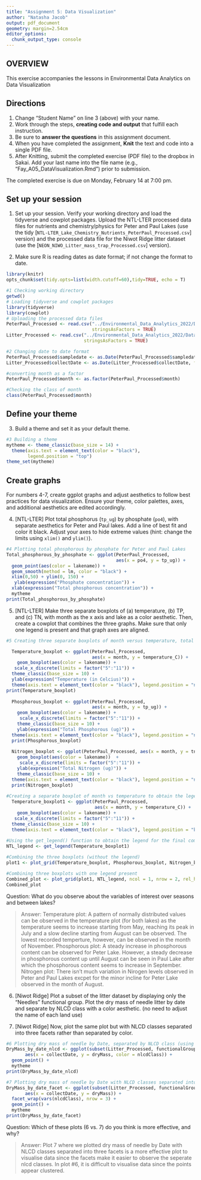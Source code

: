 ```yaml
---
title: "Assignment 5: Data Visualization"
author: "Natasha Jacob"
output: pdf_document
geometry: margin=2.54cm
editor_options: 
  chunk_output_type: console
---
```


## OVERVIEW

This exercise accompanies the lessons in Environmental Data Analytics on Data Visualization 

## Directions
1. Change "Student Name" on line 3 (above) with your name.
2. Work through the steps, **creating code and output** that fulfill each instruction.
3. Be sure to **answer the questions** in this assignment document.
4. When you have completed the assignment, **Knit** the text and code into a single PDF file.
5. After Knitting, submit the completed exercise (PDF file) to the dropbox in Sakai. Add your last name into the file name (e.g., "Fay_A05_DataVisualization.Rmd") prior to submission.

The completed exercise is due on Monday, February 14 at 7:00 pm.



## Set up your session 
1. Set up your session. Verify your working directory and load the tidyverse 
and cowplot packages. Upload the NTL-LTER processed data files for nutrients 
and chemistry/physics for Peter and Paul Lakes (use the tidy 
[`NTL-LTER_Lake_Chemistry_Nutrients_PeterPaul_Processed.csv`] version) and 
the processed data file for the Niwot Ridge litter dataset (use the [`NEON_NIWO_Litter_mass_trap_Processed.csv`] version). 

2. Make sure R is reading dates as date format; if not change the format to date.

```r
library(knitr)
opts_chunk$set(tidy.opts=list(width.cutoff=60),tidy=TRUE, echo = T)
```

```r
#1 Checking working directory
getwd()
# Loading tidyverse and cowplot packages 
library(tidyverse)
library(cowplot)
# Uploading the processed data files 
PeterPaul_Processed <- read.csv("../Environmental_Data_Analytics_2022/Data/Processed/NTL-LTER_Lake_Chemistry_Nutrients_PeterPaul_Processed.csv",
                                stringsAsFactors = TRUE)
Litter_Processed <- read.csv("../Environmental_Data_Analytics_2022/Data/Processed/NEON_NIWO_Litter_mass_trap_Processed.csv", 
                             stringsAsFactors = TRUE)

#2 Changing date to date format 
PeterPaul_Processed$sampledate <- as.Date(PeterPaul_Processed$sampledate, format = "%Y-%m-%d")
Litter_Processed$collectDate <- as.Date(Litter_Processed$collectDate, format = "%Y-%m-%d")

#converting month as a factor 
PeterPaul_Processed$month <- as.factor(PeterPaul_Processed$month)

#Checking the class of month
class(PeterPaul_Processed$month)

```
## Define your theme
3. Build a theme and set it as your default theme.

```r
#3 Building a theme 
mytheme <- theme_classic(base_size = 14) +
  theme(axis.text = element_text(color = "black"), 
        legend.position = "top")
theme_set(mytheme)
```

## Create graphs
For numbers 4-7, create ggplot graphs and adjust aesthetics to follow best practices for data visualization. Ensure your theme, color palettes, axes, and additional aesthetics are edited accordingly.

4. [NTL-LTER] Plot total phosphorus (`tp_ug`) by phosphate (`po4`), with separate aesthetics for Peter and Paul lakes. Add a line of best fit and color it black. Adjust your axes to hide extreme values (hint: change the limits using `xlim()` and `ylim()`).

```r
#4 Plotting total phosphorous by phosphate for Peter and Paul Lakes
Total_phosphorous_by_phosphate <- ggplot(PeterPaul_Processed, 
                                         aes(x = po4, y = tp_ug)) +
  geom_point(aes(color = lakename)) +
  geom_smooth(method = lm, color = "black") +
  xlim(0,50) + ylim(0, 150) +
   ylab(expression("Phosphate concentration")) +
  xlab(expression("Total phosphorous concentration")) +
  mytheme
print(Total_phosphorous_by_phosphate)

```


5. [NTL-LTER] Make three separate boxplots of (a) temperature, (b) TP, and (c) TN, with month as the x axis and lake as a color aesthetic. Then, create a cowplot that combines the three graphs. Make sure that only one legend is present and that graph axes are aligned.

```r
#5 Creating three separate boxplots of month versus temperature, total phosphorous and total nitrogen. Legends were not generated for these plots. 

  Temperature_boxplot <- ggplot(PeterPaul_Processed, 
                                aes(x = month, y = temperature_C)) +
    geom_boxplot(aes(color = lakename)) + 
   scale_x_discrete(limits = factor("5":"11")) +
  theme_classic(base_size = 10) + 
  ylab(expression("Temperature (in Celcius)")) +
  theme(axis.text = element_text(color = "black"), legend.position = "none") 
print(Temperature_boxplot)
  
  Phosphorous_boxplot <- ggplot(PeterPaul_Processed, 
                                aes(x = month, y = tp_ug)) +
    geom_boxplot(aes(color = lakename)) + 
     scale_x_discrete(limits = factor("5":"11")) +
    theme_classic(base_size = 10) + 
    ylab(expression("Total Phosphorous (ug)")) +
  theme(axis.text = element_text(color = "black"), legend.position = "none")
  print(Phosphorous_boxplot)
  
  Nitrogen_boxplot <- ggplot(PeterPaul_Processed, aes(x = month, y = tn_ug)) +
    geom_boxplot(aes(color = lakename))  +
     scale_x_discrete(limits = factor("5":"11")) + 
    ylab(expression("Total Nitrogen (ug)")) +
    theme_classic(base_size = 10) + 
  theme(axis.text = element_text(color = "black"), legend.position = "none")
  print(Nitrogen_boxplot)
  
#Creating a separate boxplot of month vs temperature to obtain the legend. (Notice that legend position is specified as "top" in the code)   
  Temperature_boxplot1 <- ggplot(PeterPaul_Processed, 
                                 aes(x = month, y = temperature_C)) +
    geom_boxplot(aes(color = lakename)) + 
   scale_x_discrete(limits = factor("5":"11")) +
  theme_classic(base_size = 10) +
  theme(axis.text = element_text(color = "black"), legend.position = "bottom") 
  
#Using the get_legend() function to obtain the legend for the final combined graph 
NTL_legend <- get_legend(Temperature_boxplot1)

#Combining the three boxplots (without the legend)
plot1 <- plot_grid(Temperature_boxplot, Phosphorous_boxplot, Nitrogen_boxplot, labels = c("Temperature", "Phosphorous", "Nitrogen") , ncol = 3, rel_heights = c(3, 0.3))

#Combining three boxplots with one legend present 
Combined_plot <- plot_grid(plot1, NTL_legend, ncol = 1, nrow = 2, rel_heights = c(5, 0.3))
Combined_plot

```

Question: What do you observe about the variables of interest over seasons and between lakes? 

> Answer: Temperature plot: A pattern of normally distributed values can be observed in the temperature plot (for both lakes) as the temperature seems to increase starting from May, reaching its peak in July and a slow decline starting from August can be observed. The lowest recorded temperture, however, can be observed in the month of November. 
Phosphorous plot: A steady increase in phosphorous content can be observed for Peter Lake. However, a steady decrease in phosphorous content up until August can be seen in Paul Lake after which the phosphorous content seems to increase in September. 
Nitrogen plot: There isn't much variation in Nirogen levels observed in Peter and Paul Lakes excpet for the minor incline for Peter Lake observed in the month of August. 

6. [Niwot Ridge] Plot a subset of the litter dataset by displaying only the "Needles" functional group. Plot the dry mass of needle litter by date and separate by NLCD class with a color aesthetic. (no need to adjust the name of each land use)

7. [Niwot Ridge] Now, plot the same plot but with NLCD classes separated into three facets rather than separated by color. 

```r
#6 Plotting dry mass of needle by Date, separated by NLCD class (using a color aesthetic)
DryMass_by_date_nlcd <- ggplot(subset(Litter_Processed, functionalGroup == "Needles"),
       aes(x = collectDate, y = dryMass, color = nlcdClass)) +
  geom_point() +
  mytheme
print(DryMass_by_date_nlcd)

#7 Plotting dry mass of needle by Date with NLCD classes separated into three facets
DryMass_by_date_facet <- ggplot(subset(Litter_Processed, functionalGroup == "Needles"),
       aes(x = collectDate, y = dryMass)) +
  facet_wrap(vars(nlcdClass), nrow = 3) +
  geom_point() +
  mytheme
print(DryMass_by_date_facet)
```
Question: Which of these plots (6 vs. 7) do you think is more effective, and why? 

> Answer: Plot 7 where we plotted dry mass of needle by Date with NLCD classes separated into three facets is a more effective plot to visualise data since the facets make it easier to observe the seperate nlcd classes. In plot #6, it is difficult to visualise data since the points appear clustered. 

